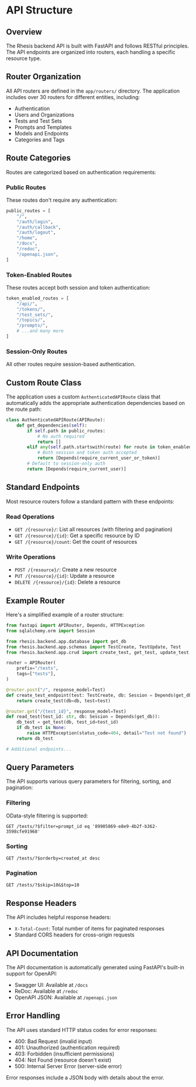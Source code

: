 # API Structure

## Overview

The Rhesis backend API is built with FastAPI and follows RESTful principles. The API endpoints are organized into routers, each handling a specific resource type.

## Router Organization

All API routers are defined in the `app/routers/` directory. The application includes over 30 routers for different entities, including:

- Authentication
- Users and Organizations
- Tests and Test Sets
- Prompts and Templates
- Models and Endpoints
- Categories and Tags

## Route Categories

Routes are categorized based on authentication requirements:

### Public Routes

These routes don't require any authentication:

```python
public_routes = [
    "/",
    "/auth/login",
    "/auth/callback",
    "/auth/logout",
    "/home",
    "/docs",
    "/redoc",
    "/openapi.json",
]
```

### Token-Enabled Routes

These routes accept both session and token authentication:

```python
token_enabled_routes = [
    "/api/",
    "/tokens/",
    "/test_sets/",
    "/topics/",
    "/prompts/",
    # ...and many more
]
```

### Session-Only Routes

All other routes require session-based authentication.

## Custom Route Class

The application uses a custom `AuthenticatedAPIRoute` class that automatically adds the appropriate authentication dependencies based on the route path:

```python
class AuthenticatedAPIRoute(APIRoute):
    def get_dependencies(self):
        if self.path in public_routes:
            # No auth required
            return []
        elif any(self.path.startswith(route) for route in token_enabled_routes):
            # Both session and token auth accepted
            return [Depends(require_current_user_or_token)]
        # Default to session-only auth
        return [Depends(require_current_user)]
```

## Standard Endpoints

Most resource routers follow a standard pattern with these endpoints:

### Read Operations

- `GET /{resource}/`: List all resources (with filtering and pagination)
- `GET /{resource}/{id}`: Get a specific resource by ID
- `GET /{resource}/count`: Get the count of resources

### Write Operations

- `POST /{resource}/`: Create a new resource
- `PUT /{resource}/{id}`: Update a resource
- `DELETE /{resource}/{id}`: Delete a resource

## Example Router

Here's a simplified example of a router structure:

```python
from fastapi import APIRouter, Depends, HTTPException
from sqlalchemy.orm import Session

from rhesis.backend.app.database import get_db
from rhesis.backend.app.schemas import TestCreate, TestUpdate, Test
from rhesis.backend.app.crud import create_test, get_test, update_test, delete_test

router = APIRouter(
    prefix="/tests",
    tags=["tests"],
)

@router.post("/", response_model=Test)
def create_test_endpoint(test: TestCreate, db: Session = Depends(get_db)):
    return create_test(db=db, test=test)

@router.get("/{test_id}", response_model=Test)
def read_test(test_id: str, db: Session = Depends(get_db)):
    db_test = get_test(db, test_id=test_id)
    if db_test is None:
        raise HTTPException(status_code=404, detail="Test not found")
    return db_test

# Additional endpoints...
```

## Query Parameters

The API supports various query parameters for filtering, sorting, and pagination:

### Filtering

OData-style filtering is supported:

```
GET /tests/?$filter=prompt_id eq '89905869-e8e9-4b2f-b362-3598cfe91968'
```

### Sorting

```
GET /tests/?$orderby=created_at desc
```

### Pagination

```
GET /tests/?$skip=10&$top=10
```

## Response Headers

The API includes helpful response headers:

- `X-Total-Count`: Total number of items for paginated responses
- Standard CORS headers for cross-origin requests

## API Documentation

The API documentation is automatically generated using FastAPI's built-in support for OpenAPI:

- Swagger UI: Available at `/docs`
- ReDoc: Available at `/redoc`
- OpenAPI JSON: Available at `/openapi.json`

## Error Handling

The API uses standard HTTP status codes for error responses:

- 400: Bad Request (invalid input)
- 401: Unauthorized (authentication required)
- 403: Forbidden (insufficient permissions)
- 404: Not Found (resource doesn't exist)
- 500: Internal Server Error (server-side error)

Error responses include a JSON body with details about the error.
